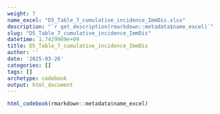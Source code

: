 ```yaml
---
weight: 7
name_excel: "D5_Table_7_cumulative_incidence_ImmDis.xlsx"
description: "`r get_description(rmarkdown::metadata$name_excel)`"
slug: "D5_Table_7_cumulative_incidence_ImmDis"
datetime: 1.7429989e+09
title: D5_Table_7_cumulative_incidence_ImmDis
author: ''
date: '2025-03-26'
categories: []
tags: []
archetype: codebook
output: html_document
---
```


```r
html_codebook(rmarkdown::metadata$name_excel)
```
